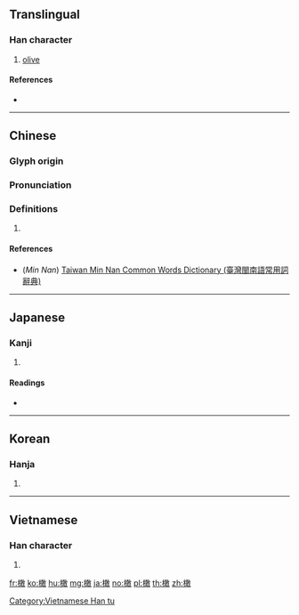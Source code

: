 {{character info/new}}
==Translingual==

===Han character===
{{Han char|rn=75|rad=木|as=12|sn=16|four=48940|canj=DMJK,DNJK|ids=⿰木敢}}

# [[olive]]

====References====
* {{Han ref|kx=0552.160|dkj=15512|dj=0941.050|hdz=21285.030|uh=6A44|ud=27204|bh=BEF1|bd=48881}}

----

==Chinese==
{{zh-forms}}

===Glyph origin===
{{Han etym}}

===Pronunciation===
{{zh-pron
|m=gǎn
|c=gaam3,gam2,gam3
|mn=kaⁿ/kan/kám
|mn_note=kaⁿ - vernacular, kan, kám - literary
|mc=y
|oc=y
|ma=
|cat=n
}}

===Definitions===
{{zh-hanzi}}

# {{rfdef|lang=zh}}

====References====
* (''Min Nan'') [http://twblg.dict.edu.tw/holodict_new/index.html Taiwan Min Nan Common Words Dictionary (臺灣閩南語常用詞辭典)]

----

==Japanese==

===Kanji===
{{ja-kanji|grade=|rs=木12}}

# {{defn|lang=ja|sort=木12}}

====Readings====
* {{ja-readings|on=[[かん]] (kan)|kun=}}

----

==Korean==

===Hanja===
{{ko-hanja|hangeul=감|eumhun=|rv=gam|mr=kam|y=kam}}

# {{defn|lang=ko|sort=木12}}

----

==Vietnamese==

===Han character===
{{vi-readings|rs=木12| hanviet = [[cạm]], [[cảm]]}}

# {{defn|lang=vi|sort=木12}}

[[Category:Vietnamese Han tu]]

[[fr:橄]]
[[ko:橄]]
[[hu:橄]]
[[mg:橄]]
[[ja:橄]]
[[no:橄]]
[[pl:橄]]
[[th:橄]]
[[zh:橄]]